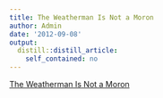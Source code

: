 ```yaml
---
title: The Weatherman Is Not a Moron
author: Admin
date: '2012-09-08'
output:
  distill::distill_article:
    self_contained: no
---
```


[The Weatherman Is Not a Moron](http://www.nytimes.com/2012/09/09/magazine/the-weatherman-is-not-a-moron.html?smid=tu-share)

